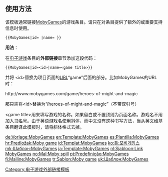 {{Documentation subpage}}

<!-- PLEASE ADD CATEGORIES AND INTERWIKIS AT THE BOTTOM OF THIS PAGE. -->

== 使用方法 ==

该模板通常链接[[MobyGames]]的游戏条目。请只在对条目提供了额外的或重要支持信息时使用。

<code><nowiki>{{MobyGames|id= |name= }}</nowiki></code>

'''用法'''：

在[[电子游戏]]条目的'''外部链接'''章节添加这段代码：

<code><nowiki>{{MobyGames|id=<id>|name=<game title>}}</nowiki></code>

并将 <nowiki><id></nowiki>替换为项目页面的[[URL]]“game”后面的部分。比如MobyGames的URL时：

<nowiki>http://www.mobygames.com/game/heroes-of-might-and-magic</nowiki>

那只需将<nowiki><id></nowiki>替换为“/heroes-of-might-and-magic”（不带双引号）

<nowiki><game title></nowiki>用来填写游戏的名称。如果留白或不置顶则为页面名称。游戏名不用加入[[书名号]]。由于英语游戏名使用斜体，而中文没有这种书写方法，当从英文维基条目翻译此模板时，请将斜体格式去掉。
<!--

== See also ==

* See {{tl|moby developer}} for linking to ''developer profiles'' at MobyGames.
* There have been discussions on whether or not a link to MobyGames is suitable for inclusion in an article ([[Wikipedia talk:WikiProject Video games#Moby Games ext. links removal]] [[Wikipedia talk:WikiProject Video games/Archive 76#MobyGames paid Wikipedia?]] [[Wikipedia talk:WikiProject Video games/Article guidelines#Moving MobyGames to "Inappropriate" since it almost always is?]]), though these discussions are in no way definitive.

-->

<includeonly><!--
++++ PLEASE ADD CATEGORIES AND INTERWIKIS BELOW THIS LINE, INSIDE INCLUDEONLY TAGS, THANK YOU. -->

[[Category:电子游戏外部链接模板]]

[[de:Vorlage:MobyGames]]
[[en:Template:MobyGames]]
[[es:Plantilla:MobyGames]]
[[hr:Predložak:Moby game]]
[[id:Templat:MobyGames]]
[[ko:틀:모비게임스]]
[[mk:Шаблон:MobyGames]]
[[ja:Template:MobyGames]]
[[nl:Sjabloon:Link MobyGames]]
[[no:Mal:Moby spill]]
[[pt:Predefinição:MobyGames]]
[[fi:Malline:MobyGames]]
[[tr:Şablon:Moby game]]
[[uk:Шаблон:MobyGames]]
</includeonly>